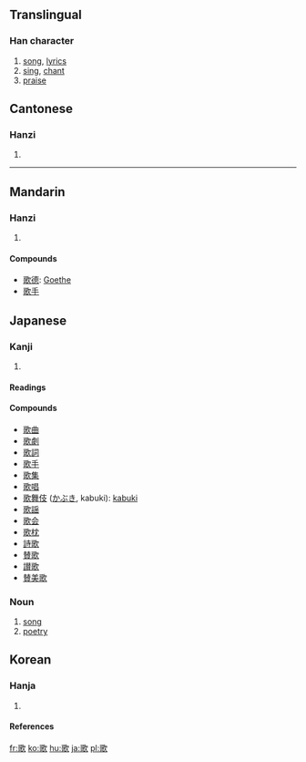 ==Translingual==
===Han character===
{{Han char|rn=76|rad=欠|as=10|sn=14|four=1768<sub>2</sub>|canj=一口弓人 (MRNO), X一口弓人 (XMRNO)}}
# [[song]], [[lyric]]s
# [[sing]], [[chant]]
# [[praise]]


==Cantonese==
===Hanzi===
{{yue-hanzi|jyut=|y=go1}}
# {{defn|Cantonese}}

----
==Mandarin==
===Hanzi===
{{cmn-hanzi|pin=[[gē]] (ge1)|wg=ko<sup>1</sup>}}
# {{defn|Mandarin}}

====Compounds====
*[[歌德]]: [[Goethe]]
*[[歌手]]

==Japanese==
===Kanji===
{{ja-kanji|grade=|rs=欠10}}
# {{defn|Japanese}} 
====Readings====
{{ja-readings|on=[[か]] (ka)|kun=[[うたう]] (utau), [[うた]] (uta)}}
====Compounds====
*[[歌曲]]
*[[歌劇]]
*[[歌詞]]
*[[歌手]]
*[[歌集]]
*[[歌唱]]
*[[歌舞伎]] ([[かぶき]], kabuki): [[kabuki]]
*[[歌謡]]
*[[歌会]]
*[[歌枕]]
*[[詩歌]]
*[[賛歌]]
*[[讃歌]]
*[[賛美歌]]

===Noun===
{{ja-noun|k|hira=うた|rom=uta}}
# [[song]]
# [[poetry]]

==Korean==
===Hanja===
{{ko-hanja|hangeul=[[가]]|eumhun=|rv=ga|mr=ka|y=ka}}
# {{defn|Korean}}

====References====
{{Han ref|kx=0571.070|dkj=16167|dj=0959.060|hdz=32147.120|uh=6B4C|ud=27468|bh=BA71|bd=47729}}

[[fr:歌]]
[[ko:歌]]
[[hu:歌]]
[[ja:歌]]
[[pl:歌]]
